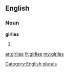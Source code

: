 ==English==

===Noun===
'''girlies'''

# {{plural of|[[girlie]]}}

[[Category:English plurals]]

[[ar:girlies]]
[[fr:girlies]]
[[my:girlies]]
